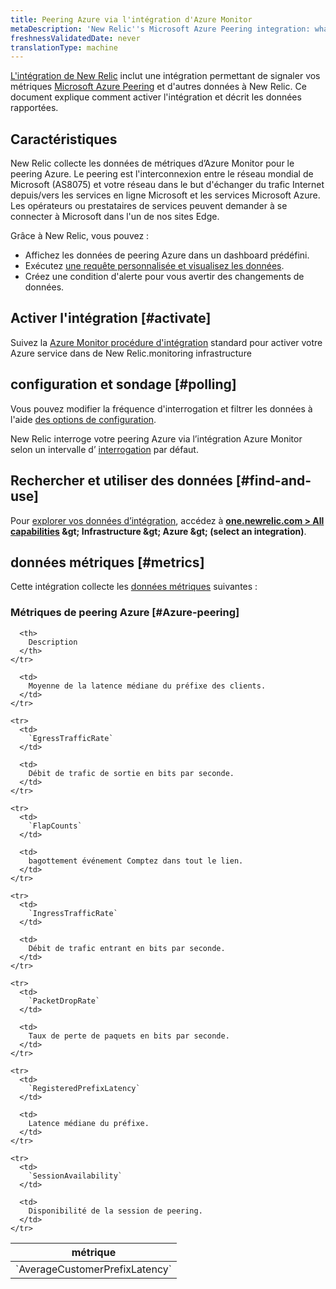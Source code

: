 ```yaml
---
title: Peering Azure via l'intégration d'Azure Monitor
metaDescription: 'New Relic''s Microsoft Azure Peering integration: what data it reports and how to enable it.'
freshnessValidatedDate: never
translationType: machine
---
```


[L&apos;intégration de New Relic](/docs/infrastructure/introduction-infra-monitoring) inclut une intégration permettant de signaler vos métriques [Microsoft Azure Peering](https://learn.microsoft.com/en-in/azure/internet-peering/) et d&apos;autres données à New Relic. Ce document explique comment activer l&apos;intégration et décrit les données rapportées.

## Caractéristiques

New Relic collecte les données de métriques d’Azure Monitor pour le peering Azure. Le peering est l&apos;interconnexion entre le réseau mondial de Microsoft (AS8075) et votre réseau dans le but d&apos;échanger du trafic Internet depuis/vers les services en ligne Microsoft et les services Microsoft Azure. Les opérateurs ou prestataires de services peuvent demander à se connecter à Microsoft dans l&apos;un de nos sites Edge.

Grâce à New Relic, vous pouvez :

* Affichez les données de peering Azure dans un dashboard prédéfini.
* Exécutez [une requête personnalisée et visualisez les données](/docs/infrastructure/integrations-getting-started/getting-started/use-integration-data-new-relic-insights).
* Créez une condition d&apos;alerte pour vous avertir des changements de données.

## Activer l&apos;intégration [#activate]

Suivez la [Azure Monitor procédure d&apos;intégration](/docs/infrastructure/microsoft-azure-integrations/azure-integrations-list/azure-monitor) standard pour activer votre Azure service dans de New Relic.monitoring infrastructure

## configuration et sondage [#polling]

Vous pouvez modifier la fréquence d&apos;interrogation et filtrer les données à l&apos;aide [des options de configuration](/docs/infrastructure/microsoft-azure-integrations/azure-integrations-list/azure-monitor/#settings).

New Relic interroge votre peering Azure via l’intégration Azure Monitor selon un intervalle d’ [interrogation](/docs/infrastructure/microsoft-azure-integrations/azure-integrations-list/azure-monitor/#settings) par défaut.

## Rechercher et utiliser des données [#find-and-use]

Pour [explorer vos données d’intégration](/docs/infrastructure/integrations/find-use-infrastructure-integration-data), accédez à <DNT>**[one.newrelic.com &gt; All capabilities](https://one.newrelic.com/all-capabilities) &amp;gt; Infrastructure &amp;gt; Azure &amp;gt; (select an integration)**</DNT>.

## données métriques [#metrics]

Cette intégration collecte les [données métriques](/docs/infrastructure/integrations-getting-started/getting-started/understand-integration-data-data-types#metric) suivantes :

### Métriques de peering Azure [#Azure-peering]

<table>
  <thead>
    <tr>
      <th style={{ width: "300px" }}>
        métrique
      </th>

      <th>
        Description
      </th>
    </tr>
  </thead>

  <tbody>
    <tr>
      <td>
        `AverageCustomerPrefixLatency`
      </td>

      <td>
        Moyenne de la latence médiane du préfixe des clients.
      </td>
    </tr>

    <tr>
      <td>
        `EgressTrafficRate`
      </td>

      <td>
        Débit de trafic de sortie en bits par seconde.
      </td>
    </tr>

    <tr>
      <td>
        `FlapCounts`
      </td>

      <td>
        bagottement événement Comptez dans tout le lien.
      </td>
    </tr>

    <tr>
      <td>
        `IngressTrafficRate`
      </td>

      <td>
        Débit de trafic entrant en bits par seconde.
      </td>
    </tr>

    <tr>
      <td>
        `PacketDropRate`
      </td>

      <td>
        Taux de perte de paquets en bits par seconde.
      </td>
    </tr>

    <tr>
      <td>
        `RegisteredPrefixLatency`
      </td>

      <td>
        Latence médiane du préfixe.
      </td>
    </tr>

    <tr>
      <td>
        `SessionAvailability`
      </td>

      <td>
        Disponibilité de la session de peering.
      </td>
    </tr>
  </tbody>
</table>